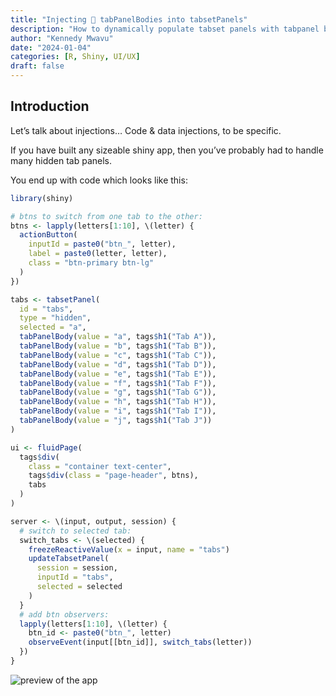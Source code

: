 ```yaml
---
title: "Injecting 💉 tabPanelBodies into tabsetPanels"
description: "How to dynamically populate tabset panels with tabpanel bodies"
author: "Kennedy Mwavu"
date: "2024-01-04"
categories: [R, Shiny, UI/UX]
draft: false
---
```


## Introduction

Let's talk about injections... Code & data injections, to be specific.

If you have built any sizeable shiny app, then you've probably had to handle
many hidden tab panels.

You end up with code which looks like this:

```.r
library(shiny)
```

```.r
# btns to switch from one tab to the other:
btns <- lapply(letters[1:10], \(letter) {
  actionButton(
    inputId = paste0("btn_", letter),
    label = paste0(letter, letter),
    class = "btn-primary btn-lg"
  )
})

tabs <- tabsetPanel(
  id = "tabs",
  type = "hidden",
  selected = "a",
  tabPanelBody(value = "a", tags$h1("Tab A")),
  tabPanelBody(value = "b", tags$h1("Tab B")),
  tabPanelBody(value = "c", tags$h1("Tab C")),
  tabPanelBody(value = "d", tags$h1("Tab D")),
  tabPanelBody(value = "e", tags$h1("Tab E")),
  tabPanelBody(value = "f", tags$h1("Tab F")),
  tabPanelBody(value = "g", tags$h1("Tab G")),
  tabPanelBody(value = "h", tags$h1("Tab H")),
  tabPanelBody(value = "i", tags$h1("Tab I")),
  tabPanelBody(value = "j", tags$h1("Tab J"))
)

ui <- fluidPage(
  tags$div(
    class = "container text-center",
    tags$div(class = "page-header", btns),
    tabs
  )
)
```

```.r
server <- \(input, output, session) {
  # switch to selected tab:
  switch_tabs <- \(selected) {
    freezeReactiveValue(x = input, name = "tabs")
    updateTabsetPanel(
      session = session,
      inputId = "tabs",
      selected = selected
    )
  }
  # add btn observers:
  lapply(letters[1:10], \(letter) {
    btn_id <- paste0("btn_", letter)
    observeEvent(input[[btn_id]], switch_tabs(letter))
  })
}
```

![](./exhibit-1.gif){alt="preview of the app"}
